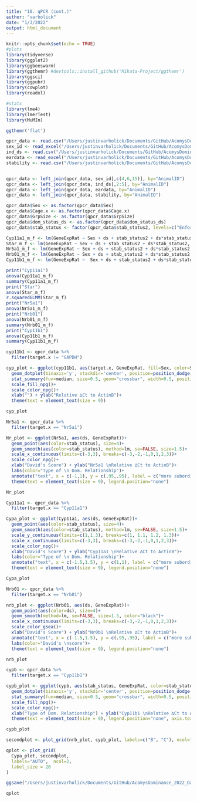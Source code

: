 ```yaml
---
title: "10. qPCR (cont.)"
author: "varholick"
date: "1/3/2022"
output: html_document
---
```


```r
knitr::opts_chunk$set(echo = TRUE)
#plots
library(tidyverse)
library(ggplot2)
library(ggbeeswarm)
library(ggthemr) #devtools::install_github('Mikata-Project/ggthemr')
library(ggsci)
library(ggpubr)
library(cowplot)
library(readxl)

#stats
library(lme4)
library(lmerTest)
library(MuMIn)

ggthemr('flat')
```
```r
qpcr_data <- read.csv("/Users/justinvarholick/Documents/GitHub/AcomysDominance_2022_Data_Results/Data/qpcr_combined_011623.csv")
sex_id <- read_excel("/Users/justinvarholick/Documents/GitHub/AcomysDominance_2022_Data_Results/Data/AcomysDomRegen_Inventory.xlsx", sheet = "Sheet1")
ind_ds <- read.csv("/Users/justinvarholick/Documents/GitHub/AcomysDominance_2022_Data_Results/Data/dscorebyanimal_edited.csv")
eardata <- read_excel("/Users/justinvarholick/Documents/GitHub/AcomysDominance_2022_Data_Results/Data/EarDaysToClose.xlsx")
stability <- read.csv("/Users/justinvarholick/Documents/GitHub/AcomysDominance_2022_Data_Results/Data/stabilitybycage.csv")


qpcr_data <- left_join(qpcr_data, sex_id[,c(4,6,15)], by="AnimalID")
qpcr_data <- left_join(qpcr_data, ind_ds[,2:5], by="AnimalID")
qpcr_data <- left_join(qpcr_data, eardata, by="AnimalID")
qpcr_data <- left_join(qpcr_data, stability, by="AnimalID")

qpcr_data$Sex <- as.factor(qpcr_data$Sex)
qpcr_data$Cage.x <- as.factor(qpcr_data$Cage.x)
qpcr_data$GrpSize <- as.factor(qpcr_data$GrpSize)
qpcr_data$dom_status_ds <- as.factor(qpcr_data$dom_status_ds)
qpcr_data$stab_status <- factor(qpcr_data$stab_status2, levels=c("Enforced stable", "Unstable", "Unenforced stable", "Unmeasurable"))
```

```r
Cyp11a1_m_f <- lm(GeneExpRat ~ Sex + ds + stab_status2 + ds*stab_status2, filter(qpcr_data, target.x=="Cyp11a1"))
Star_m_f <- lm(GeneExpRat ~ Sex + ds + stab_status2 + ds*stab_status2, filter(qpcr_data, target.x=="StAR"))
Nr5a1_m_f <- lm(GeneExpRat ~ Sex + ds + stab_status2 + ds*stab_status2, filter(qpcr_data, target.x=="Nrb01"))
Nrb01_m_f <- lm(GeneExpRat ~ Sex + ds + stab_status2 + ds*stab_status2, filter(qpcr_data, target.x=="Nr5a1"))
Cyp11b1_m_f <- lm(GeneExpRat ~  Sex + ds + stab_status2 + ds*stab_status2, filter(qpcr_data, target.x=="Cyp11b1"))

print("Cyp11a1")
anova(Cyp11a1_m_f)
summary(Cyp11a1_m_f)
print("Star")
anova(Star_m_f)
r.squaredGLMM(Star_m_f)
print("Nr5a1")
anova(Nr5a1_m_f)
print("Nrb01")
anova(Nrb01_m_f)
summary(Nrb01_m_f)
print("Cyp11b1")
anova(Cyp11b1_m_f)
summary(Cyp11b1_m_f)
```

```r
cyp11b1 <- qpcr_data %>% 
  filter(target.x != "GAPDH")

cyp_plot <- ggplot(cyp11b1, aes(target.x, GeneExpRat, fill=Sex, color=Sex))+
  geom_dotplot(binaxis='y', stackdir='center', position=position_dodge(0.75), binwidth = 0.0125)+
  stat_summary(fun=median, size=0.5, geom="crossbar", width=0.5, position=position_dodge(width=0.75))+
  scale_fill_npg()+
  scale_color_npg()+
  xlab("") + ylab("Relative ∆Ct to ActinB")+
  theme(text = element_text(size = 9)) 

cyp_plot
```
```r
Nr5a1 <- qpcr_data %>% 
  filter(target.x == "Nr5a1")

Nr_plot <- ggplot(Nr5a1, aes(ds, GeneExpRat))+
  geom_point(aes(color=stab_status), size=4)+
  geom_smooth(aes(color=stab_status), method=lm, se=FALSE, size=1.5)+
  scale_x_continuous(limits=c(-3,3), breaks=c(-3,-2,-1,0,1,2,3))+
  scale_color_npg()+
  xlab("David's Score") + ylab("Nr5a1 \nRelative ∆Ct to ActinB")+
  labs(color="Type of \n Dom. Relationship")+
  annotate("text", x = c(-1,1), y = c(.95,.95), label = c("more subordinate","more dominant"))+
  theme(text = element_text(size = 9), legend.position="none") 

Nr_plot
```
```r
Cyp11a1 <- qpcr_data %>% 
  filter(target.x == "Cyp11a1")

Cypa_plot <- ggplot(Cyp11a1, aes(ds, GeneExpRat))+
  geom_point(aes(color=stab_status), size=4)+
  geom_smooth(aes(color=stab_status), method=lm, se=FALSE, size=1.5)+
  scale_y_continuous(limits=c(1,1.3), breaks=c(1, 1.1, 1.2, 1.3))+
  scale_x_continuous(limits=c(-3,3), breaks=c(-3,-2,-1,0,1,2,3))+
  scale_color_npg()+
  xlab("David's Score") + ylab("Cyp11a1 \nRelative ∆Ct to ActinB")+
  labs(color="Type of \n Dom. Relationship")+
  annotate("text", x = c(-1.5,1.5), y = c(1,1), label = c("more subordinate","more dominant"))+
  theme(text = element_text(size = 9), legend.position="none") 

Cypa_plot
```
```r
Nrb01 <- qpcr_data %>% 
  filter(target.x == "Nrb01")

nrb_plot <- ggplot(Nrb01, aes(ds, GeneExpRat))+
  geom_point(aes(color=ds), size=4)+
  geom_smooth(method=lm, se=FALSE, size=1.5, color="black")+
  scale_x_continuous(limits=c(-3,3), breaks=c(-3,-2,-1,0,1,2,3))+
  scale_color_gsea()+
  xlab("David's Score") + ylab("Nr0b1 \nRelative ∆Ct to ActinB")+
  annotate("text", x = c(-1.5,1.5), y = c(.95,.95), label = c("more subordinate","more dominant"))+
  labs(color="David's \nscore")+
  theme(text = element_text(size = 9), legend.position="none")

nrb_plot
```
```r
cypb <- qpcr_data %>% 
  filter(target.x == "Cyp11b1")

cypb_plot <- ggplot(cypb, aes(stab_status, GeneExpRat, color=stab_status, fill=stab_status))+
  geom_dotplot(binaxis='y', stackdir='center', position=position_dodge(0.75), binwidth = 0.0125)+
  stat_summary(fun=median, size=0.5, geom="crossbar", width=0.5, position=position_dodge(width=0.75))+
  scale_fill_npg()+
  scale_color_npg()+
  xlab("Type of Dom. Relationship") + ylab("Cyp11b1 \nRelative ∆Ct to ActinB")+
  theme(text = element_text(size = 9), legend.position="none", axis.text.x = element_text(angle = 45, vjust = 1, hjust=1)) 

cypb_plot
```


```r

secondplot <- plot_grid(nrb_plot, cypb_plot, labels=c("B", "C"), ncol=1, label_size=20)

qplot <- plot_grid(
  Cypa_plot, secondplot,
  labels="AUTO",  ncol=2,
  label_size = 20
)

ggsave("/Users/justinvarholick/Documents/GitHub/AcomysDominance_2022_Data_Results/R generated figures/Fig6_qpcr_plots_rev.tiff", qplot, units="in", width = 20, height =10, device='tiff', dpi=300)

qplot

```

